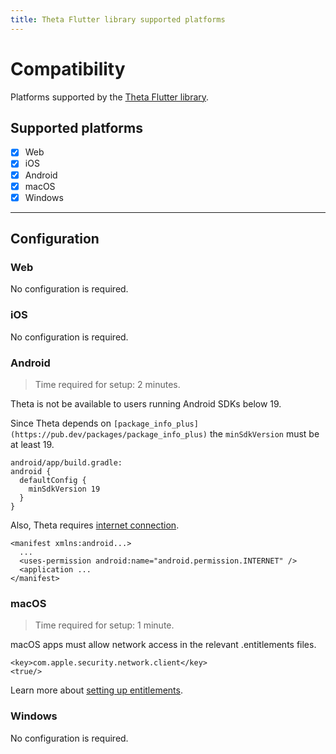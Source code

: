 ```yaml
---
title: Theta Flutter library supported platforms
---
```


# Compatibility

Platforms supported by the [Theta Flutter library](https://pub.dev/packages/theta).

## Supported platforms

- [x] Web
- [x] iOS
- [x] Android
- [x] macOS
- [x] Windows

---

## Configuration

### Web

No configuration is required.

### iOS

No configuration is required.

### Android

> Time required for setup: 2 minutes.

<Warning>Theta is not be available to users running Android SDKs below 19.</Warning>

Since Theta depends on `[package_info_plus](https://pub.dev/packages/package_info_plus)` the `minSdkVersion` must be at least 19.

```
android/app/build.gradle:
android {
  defaultConfig {
    minSdkVersion 19
  }
}
```

Also, Theta requires [internet connection](https://developer.android.com/training/basics/network-ops/connecting).

```
<manifest xmlns:android...>
  ...
  <uses-permission android:name="android.permission.INTERNET" />
  <application ...
</manifest>
```

### macOS

> Time required for setup: 1 minute.

macOS apps must allow network access in the relevant .entitlements files.

```
<key>com.apple.security.network.client</key>
<true/>
```

Learn more about [setting up entitlements](https://docs.flutter.dev/platform-integration/macos/building#setting-up-entitlements).

### Windows

No configuration is required.

